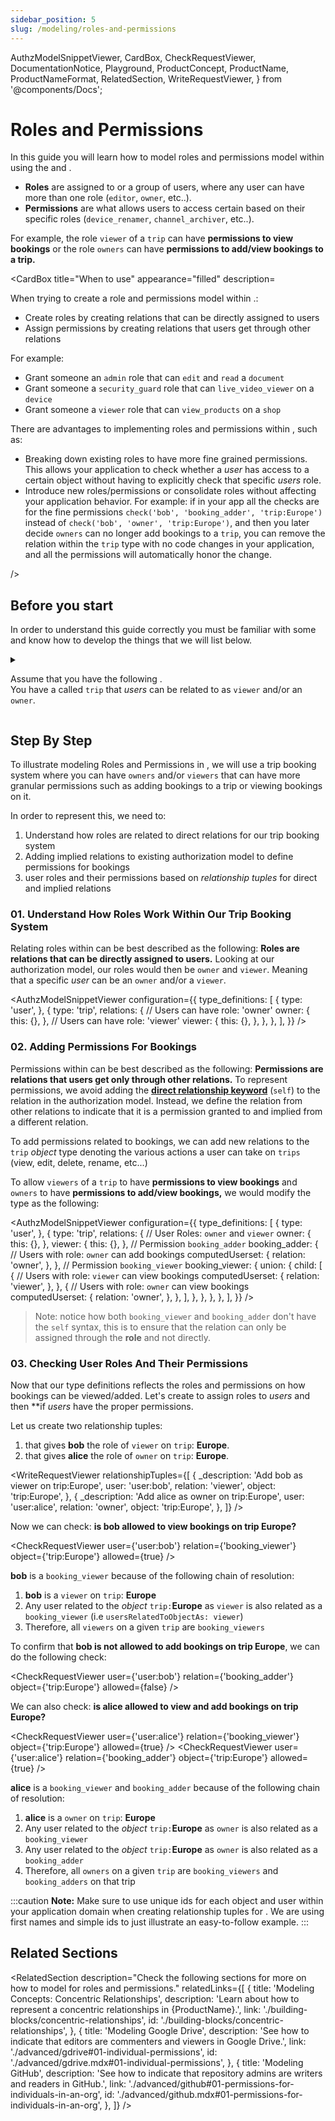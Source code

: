 ```yaml
---
sidebar_position: 5
slug: /modeling/roles-and-permissions
---
```


  AuthzModelSnippetViewer,
  CardBox,
  CheckRequestViewer,
  DocumentationNotice,
  Playground,
  ProductConcept,
  ProductName,
  ProductNameFormat,
  RelatedSection,
  WriteRequestViewer,
} from '@components/Docs';

# Roles and Permissions

<DocumentationNotice />

In this guide you will learn how to model roles and permissions model within <ProductName format={ProductNameFormat.ProductLink}/> using the _<ProductConcept section="what-is-an-authorization-model" linkName="authorization model" />_ and _<ProductConcept section="what-is-a-relationship-tuple" linkName="relationship tuple" />_.

- **Roles** are assigned to <ProductConcept section="what-is-a-user" linkName="users" /> or a group of users, where any user can have more than one role (`editor`, `owner`, etc..).
- **Permissions** are what allows users to access certain <ProductConcept section="what-is-an-object" linkName="objects" /> based on their specific roles (`device_renamer`, `channel_archiver`, etc..).

For example, the role `viewer` of a `trip` can have **permissions to view bookings** or the role `owners` can have **permissions to add/view bookings to a trip.**

<CardBox title="When to use" appearance="filled" description=<div>

When trying to create a role and permissions model within <ProductName format={ProductNameFormat.ShortForm}/>.:

- Create roles by creating relations that can be directly assigned to users
- Assign permissions by creating relations that users get through other relations

For example:

- Grant someone an `admin` role that can `edit` and `read` a `document`
- Grant someone a `security_guard` role that can `live_video_viewer` on a `device`
- Grant someone a `viewer` role that can `view_products` on a `shop`

There are advantages to implementing roles and permissions within <ProductName format={ProductNameFormat.ShortForm}/>, such as:

- Breaking down existing roles to have more fine grained permissions. This allows your application to check whether a _user_ has access to a certain object without having to explicitly check that specific _users_ role.
- Introduce new roles/permissions or consolidate roles without affecting your application behavior. For example: if in your app all the checks are for the fine permissions `check('bob', 'booking_adder', 'trip:Europe')` instead of `check('bob', 'owner', 'trip:Europe')`, and then you later decide `owners` can no longer add bookings to a `trip`, you can remove the relation within the `trip` type with no code changes in your application, and all the permissions will automatically honor the change.

</div> />

## Before you start

In order to understand this guide correctly you must be familiar with some <ProductConcept /> and know how to develop the things that we will list below.

<details>
<summary>

Assume that you have the following <ProductConcept section="what-is-an-authorization-model" linkName="authorization model" />.<br />
You have a <ProductConcept section="what-is-a-type" linkName="type" /> called `trip` that _users_ can be related to as `viewer` and/or an `owner`.

</summary>

<AuthzModelSnippetViewer
  configuration={{
    type_definitions: [
      {
        type: 'user',
      },
      {
        type: 'trip',
        relations: {
          owner: {
            this: {},
          },
          viewer: {
            this: {},
          },
        },
      },
    ],
  }}
/>

<hr />

In addition, you will need to know the following:

### Direct Access

You need to know how to create an authorization model and create a relationship tuple to grant a user access to an object. [Learn more →](./direct-access.mdx)

### <ProductName format={ProductNameFormat.ShortForm}/> Concepts

- A <ProductConcept section="what-is-a-type" linkName="Type" />: a class of objects that have similar characteristics
- A <ProductConcept section="what-is-a-user" linkName="User" />: an entity in the system that can be related to an object
- A <ProductConcept section="what-is-a-relation" linkName="Relation" />: is a string defined in the type definition of an authorization model that defines the possibility of a relationship between an object of the same type as the type definition and a user in the system
- An <ProductConcept section="what-is-an-object" linkName="Object" />: represents an entity in the system. Users' relationships to it can be define through relationship tuples and the authorization model
- A <ProductConcept section="what-is-a-relationship-tuple" linkName="Relationship Tuple" />: a grouping consisting of a user, a relation and an object stored in Auth <ProductName format={ProductNameFormat.ShortForm}/>
- A <ProductConcept section="what-is-a-relationship" linkName="Relationship" />: <ProductName format={ProductNameFormat.ShortForm}/> will be called to check if there is a relationship between a user and an object, indicating that the access is allowed
- [Direct Relationship Keyword](../configuration-language.mdx#the-direct-relationship-keyword): The `self` keyword can be used to indicate direct relationships between users and objects
- A <ProductConcept section="what-is-a-check-request" linkName="Check API Request" /> the Check API Request is used to check for relationships between users and objects

</details>

<Playground />

## Step By Step

To illustrate modeling Roles and Permissions in <ProductName format={ProductNameFormat.ShortForm}/>, we will use a trip booking system where you can have `owners` and/or `viewers` that can have more granular permissions such as adding bookings to a trip or viewing bookings on it.

In order to represent this, we need to:

1. Understand how roles are related to direct relations for our trip booking system
2. Adding implied relations to existing authorization model to define permissions for bookings
3. <ProductConcept section="what-is-a-check-request" linkName="Checking" /> user roles and their permissions based on *relationship
   tuples* for direct and implied relations

### 01. Understand How Roles Work Within Our Trip Booking System

Relating roles within <ProductName format={ProductNameFormat.ShortForm}/> can be best described as the following: **Roles are relations that can be directly assigned to users.** Looking at our authorization model, our roles would then be `owner` and `viewer`. Meaning that a specific _user_ can be an `owner` and/or a `viewer`.

<AuthzModelSnippetViewer
  configuration={{
    type_definitions: [
      {
        type: 'user',
      },
      {
        type: 'trip',
        relations: {
          // Users can have role: 'owner'
          owner: {
            this: {},
          },
          // Users can have role: 'viewer'
          viewer: {
            this: {},
          },
        },
      },
    ],
  }}
/>

### 02. Adding Permissions For Bookings

Permissions within <ProductName format={ProductNameFormat.LongForm}/> can be best described as the following: **Permissions are relations that users get only through other relations.** To represent permissions, we avoid adding the [**direct relationship keyword**](../configuration-language.mdx#the-direct-relationship-keyword) (`self`) to the relation in the authorization model. Instead, we define the relation from other relations to indicate that it is a permission granted to and implied from a different relation.

To add permissions related to bookings, we can add new relations to the `trip` _object_ type denoting the various actions a user can take on `trips` (view, edit, delete, rename, etc...)

To allow `viewers` of a `trip` to have **permissions to view bookings** and `owners` to have **permissions to add/view bookings,** we would modify the type as the following:

<AuthzModelSnippetViewer
  configuration={{
    type_definitions: [
      {
        type: 'user',
      },
      {
        type: 'trip',
        relations: {
          // User Roles: `owner` and `viewer`
          owner: {
            this: {},
          },
          viewer: {
            this: {},
          },
          // Permission `booking_adder`
          booking_adder: {
            // Users with role: `owner` can add bookings
            computedUserset: {
              relation: 'owner',
            },
          },
          // Permission `booking_viewer`
          booking_viewer: {
            union: {
              child: [
                {
                  // Users with role: `viewer` can view bookings
                  computedUserset: {
                    relation: 'viewer',
                  },
                },
                {
                  // Users with role: `owner` can view bookings
                  computedUserset: {
                    relation: 'owner',
                  },
                },
              ],
            },
          },
        },
      },
    ],
  }}
/>

> Note: notice how both `booking_viewer` and `booking_adder` don't have the `self` syntax, this is to ensure that the relation can only be assigned through the **role** and not directly.

### 03. Checking User Roles And Their Permissions

Now that our type definitions reflects the roles and permissions on how bookings can be viewed/added. Let's create _<ProductConcept section="what-is-a-relationship-tuple" linkName="relationship tuples" />_ to assign roles to _users_ and then *<ProductConcept section="what-is-a-check-request" linkName="check" />*if _users_ have the proper permissions.

Let us create two relationship tuples:

1. that gives **bob** the role of `viewer` on `trip`: **Europe**.
2. that gives **alice** the role of `owner` on `trip`: **Europe**.

<WriteRequestViewer
  relationshipTuples={[
    {
      _description: 'Add bob as viewer on trip:Europe',
      user: 'user:bob',
      relation: 'viewer',
      object: 'trip:Europe',
    },
    {
      _description: 'Add alice as owner on trip:Europe',
      user: 'user:alice',
      relation: 'owner',
      object: 'trip:Europe',
    },
  ]}
/>

Now we can check: **is bob allowed to view bookings on trip Europe?**

<CheckRequestViewer user={'user:bob'} relation={'booking_viewer'} object={'trip:Europe'} allowed={true} />

**bob** is a `booking_viewer` because of the following chain of resolution:

1. **bob** is a `viewer` on `trip`: **Europe**
2. Any user related to the _object_ `trip:`**Europe** as `viewer` is also related as a `booking_viewer` (i.e `usersRelatedToObjectAs: viewer`)
3. Therefore, all `viewers` on a given `trip` are `booking_viewers`

To confirm that **bob is not allowed to add bookings on trip Europe**, we can do the following check:

<CheckRequestViewer user={'user:bob'} relation={'booking_adder'} object={'trip:Europe'} allowed={false} />

We can also check: **is alice allowed to view and add bookings on trip Europe?**

<CheckRequestViewer user={'user:alice'} relation={'booking_viewer'} object={'trip:Europe'} allowed={true} />
<CheckRequestViewer user={'user:alice'} relation={'booking_adder'} object={'trip:Europe'} allowed={true} />

**alice** is a `booking_viewer` and `booking_adder` because of the following chain of resolution:

1. **alice** is a `owner` on `trip`: **Europe**
2. Any user related to the _object_ `trip:`**Europe** as `owner` is also related as a `booking_viewer`
3. Any user related to the _object_ `trip:`**Europe** as `owner` is also related as a `booking_adder`
4. Therefore, all `owners` on a given `trip` are `booking_viewers` and `booking_adders` on that trip

:::caution
**Note:** Make sure to use unique ids for each object and user within your application domain when creating relationship tuples for <ProductName format={ProductNameFormat.LongForm}/>. We are using first names and simple ids to just illustrate an easy-to-follow example.
:::

## Related Sections

<RelatedSection
  description="Check the following sections for more on how to model for roles and permissions."
  relatedLinks={[
    {
      title: 'Modeling Concepts: Concentric Relationships',
      description: 'Learn about how to represent a concentric relationships in {ProductName}.',
      link: './building-blocks/concentric-relationships',
      id: './building-blocks/concentric-relationships',
    },
    {
      title: 'Modeling Google Drive',
      description: 'See how to indicate that editors are commenters and viewers in Google Drive.',
      link: './advanced/gdrive#01-individual-permissions',
      id: './advanced/gdrive.mdx#01-individual-permissions',
    },
    {
      title: 'Modeling GitHub',
      description: 'See how to indicate that repository admins are writers and readers in GitHub.',
      link: './advanced/github#01-permissions-for-individuals-in-an-org',
      id: './advanced/github.mdx#01-permissions-for-individuals-in-an-org',
    },
  ]}
/>
